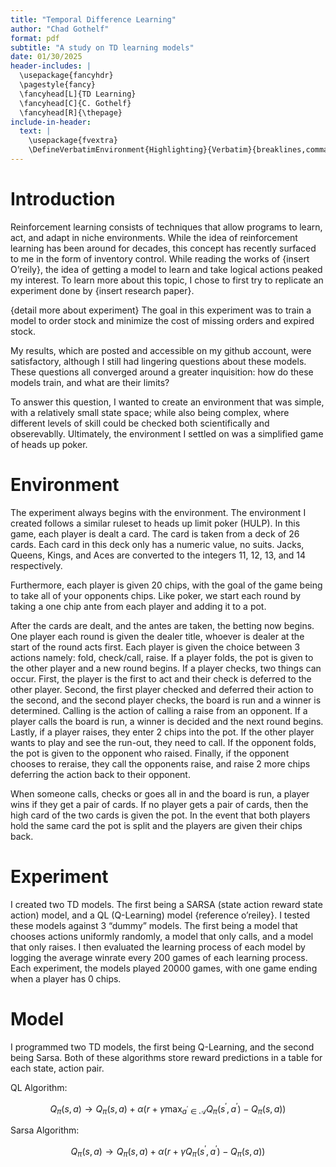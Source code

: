 ```yaml
---
title: "Temporal Difference Learning"
author: "Chad Gothelf"
format: pdf
subtitle: "A study on TD learning models"
date: 01/30/2025
header-includes: |
  \usepackage{fancyhdr}
  \pagestyle{fancy}
  \fancyhead[L]{TD Learning}
  \fancyhead[C]{C. Gothelf}
  \fancyhead[R]{\thepage}
include-in-header:
  text: |
    \usepackage{fvextra}
    \DefineVerbatimEnvironment{Highlighting}{Verbatim}{breaklines,commandchars=\\\{\}}
---
```


# Introduction
Reinforcement learning consists of techniques that allow programs to learn, act, and adapt in niche environments. While
the idea of reinforcement learning has been around for decades, this concept has recently surfaced to me in the form of
inventory control. While reading the works of {insert O'reily}, the idea of getting a model to learn and take logical
actions peaked my interest. To learn more about this topic, I chose to first try to replicate an experiment done by
{insert research paper}.

{detail more about experiment}
The goal in this experiment was to train a model to order stock and minimize the cost of missing
orders and expired stock.

My results, which are posted and accessible on my github account, were satisfactory, although I still had lingering
questions about these models. These questions all converged around a greater inquisition: how do these models train, and
what are their limits?

To answer this question, I wanted to create an environment that was simple, with a relatively small state space;
while also being complex, where different levels of skill could be checked both scientifically and obserevablly. Ultimately,
the environment I settled on was a simplified game of heads up poker.

# Environment
The experiment always begins with the environment. The environment I created follows a similar ruleset to heads up limit
poker (HULP). In this game, each player is dealt a card. The card is taken from a deck of 26 cards. Each card in this deck
only has a numeric value, no suits. Jacks, Queens, Kings, and Aces are converted to the integers 11, 12, 13, and 14 respectively.

Furthermore, each player is given 20 chips, with the goal of the game being to take all of your opponents chips. Like poker,
we start each round by taking a one chip ante from each player and adding it to a pot.

After the cards are dealt, and the antes are taken, the betting now begins. One player each round is given the dealer title,
whoever is dealer at the start of the round acts first. Each player is given the choice between 3 actions namely:
fold, check/call, raise. If a player folds, the pot is given to the other player and a new round begins. If a player checks,
two things can occur. First, the player is the first to act and their check is deferred to the other player. Second,
the first player checked and deferred their action to the second, and the second player checks, the board is run and a winner
is determined. Calling is the action of calling a raise from an opponent. If a player calls the board is run, a winner is decided
and the next round begins. Lastly, if a player raises, they enter 2 chips into the pot. If the other player wants to play
and see the run-out, they need to call. If the opponent folds, the pot is given to the opponent who raised. Finally, if the
opponent chooses to reraise, they call the opponents raise, and raise 2 more chips deferring the action back to their opponent.

When someone calls, checks or goes all in and the board is run, a player wins if they get a pair of cards. If no player
gets a pair of cards, then the high card of the two cards is given the pot. In the event that both players hold the same card
the pot is split and the players are given their chips back.

# Experiment
I created two TD models. The first being a SARSA (state action reward state action) model, and a QL (Q-Learning) model
{reference o'reiley}. I tested these models against 3 "dummy" models. The first being a model that chooses actions uniformly
randomly, a model that only calls, and a model that only raises. I then evaluated the learning process of each model by
logging the average winrate every 200 games of each learning process. Each experiment, the models played 20000 games, with
one game ending when a player has 0 chips.

# Model
I programmed two TD models, the first being Q-Learning, and the second being Sarsa. Both of these algorithms store reward predictions
in a table for each state, action pair.

QL Algorithm:

$$
Q_\pi(s, a) \rightarrow Q_\pi(s, a) + \alpha \left (r + \gamma\max_{a^{\prime} \in \mathcal{A}} Q_\pi(s^{\prime}, a^{\prime}) - Q_\pi(s, a)\right)
$$

Sarsa Algorithm:

$$
Q_\pi(s, a) \rightarrow Q_\pi(s, a) + \alpha \left (r + \gamma Q_\pi(s^{\prime}, a^{\prime}) - Q_\pi(s, a)\right)
$$

